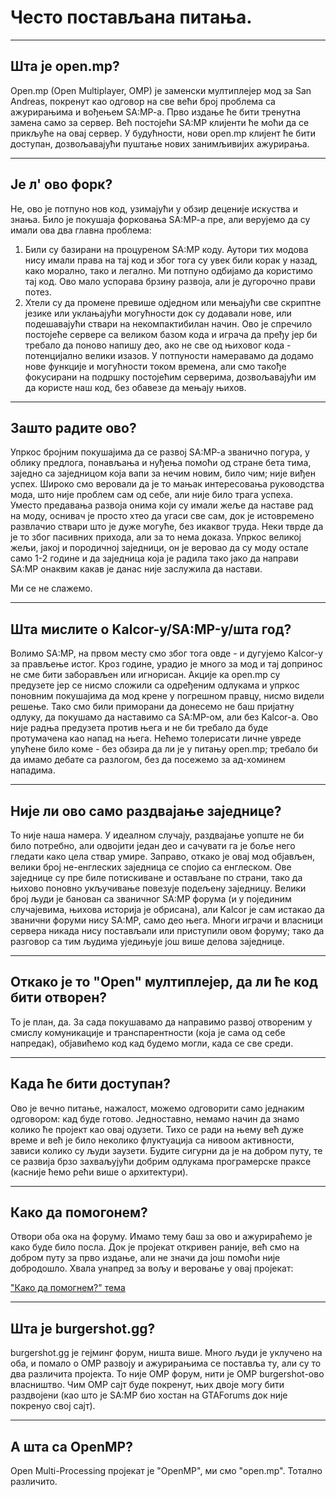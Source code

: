 # Често постављана питања.

<hr />

## Шта је open.mp?

Open.mp (Open Multiplayer, OMP) је заменски мултиплејер мод за San Andreas, покренут као одговор на све већи број проблема са ажурирањима и вођењем SA:MP-a. Прво издање ће бити тренутна замена само за сервер. Већ постојећи SA:MP клијенти ће моћи да се прикљуће на овај сервер. У будућности, нови open.mp клијент ће бити доступан, дозвољавајући пуштање нових занимљивијих ажурирања.

<hr />

## Је л' ово форк?

Не, ово је потпуно нов код, узимајући у обзир деценије искуства и знања. Било је покушаја форковања SA:MP-a пре, али верујемо да су имали ова два главна проблема:

1. Били су базирани на процуреном SA:MP коду. Аутори тих модова нису имали права на тај код и због тога су увек били корак у назад, како морално, тако и легално. Ми потпуно одбијамо да користимо тај код. Ово мало успорава брзину развоја, али је дугорочно прави потез.
2. Хтели су да промене превише одједном или мењајући све скриптне језике или уклањајући могућности док су додавали нове, или подешавајући ствари на некомпактибилан начин. Ово је спречило постојеће сервере са великом базом кода и играча да пређу јер би требало да поново напишу део, ако не све од њиховог кода - потенцијално велики изазов. У потпуности намеравамо да додамо нове функције и могућности током времена, али смо такође фокусирани на подршку постојећим серверима, дозвољавајући им да користе наш код, без обавезе да мењају њихов.

<hr />

## Зашто радите ово?

Упркос бројним покушајима да се развој SA:MP-a званично погура, у облику предлога, понављања и нуђења помоћи од стране бета тима, заједно са заједницом која вапи за нечим новим, било чим; није виђен успех. Широко смо веровали да је то мањак интересовања руководства мода, што није проблем сам од себе, али није било трага успеха. Уместо предавања развоја онима који су имали жеље да наставе рад на моду, оснивач је просто хтео да угаси све сам, док је истовремено развлачио ствари што је дуже могуће, без икаквог труда. Неки тврде да је то због пасивних прихода, али за то нема доказа. Упркос великој жељи, јакој и породичној заједници, он је веровао да су моду остале само 1-2 године и да заједница која је радила тако јако да направи SA:MP онаквим какав је данас није заслужила да настави.

Ми се не слажемо.

<hr />

## Шта мислите о Kalcor-у/SA:MP-у/шта год?

Волимо SA:MP, на првом месту смо због тога овде - и дугујемо Kalcor-у за прављење истог. Кроз године, урадио је много за мод и тај допринос не сме бити заборављен или игнорисан. Акције ка open.mp су предузете јер се нисмо сложили са одређеним одлукама и упркос поновним покушајима да мод крене у погрешном правцу, нисмо видели решење. Тако смо били приморани да донесемо не баш пријатну одлуку, да покушамо да наставимо са SA:MP-ом, али без Kalcor-а. Ово није радња предузета против њега и не би требало да буде протумачена као напад на њега. Нећемо толерисати личне увреде упућене било коме - без обзира да ли је у питању open.mp; требало би да имамо дебате са разлогом, без да посежемо за ад-хоминем нападима.

<hr />

## Није ли ово само раздвајање заједнице?

То није наша намера. У идеалном случају, раздвајање уопште не би било потребно, али одвојити један део и сачувати га је боље него гледати како цела ствар умире. Заправо, откако је овај мод објављен, велики број не-енглеских заједница се спојио са енглеском. Ове заједнице су пре биле потискиване и остављане по страни, тако да њихово поновно укључивање повезује подељену заједницу. Велики број људи је банован са званичног SA:MP форума (и у појединим случајевима, њихова историја је обрисана), али Kalcor је сам истакао да званични форуми нису SA:MP, само део њега. Многи играчи и власници сервера никада нису постављали или приступили овом форуму; тако да разговор са тим људима уједињује још више делова заједнице.

<hr />

## Откако је то "Open" мултиплејер, да ли ће код бити отворен?

То је план, да. За сада покушавамо да направимо развој отвореним у смислу комуникације и транспарентности (која је сама од себе напредак), објавићемо код кад будемо могли, када се све среди.

<hr />

## Када ће бити доступан?

Ово је вечно питање, нажалост, можемо одговорити само једнаким одговором: кад буде готово. Једноставно, немамо начин да знамо колико ће пројект као овај одузети. Тихо се ради на њему већ дуже време и већ је било неколико флуктуација са нивоом активности, зависи колико су људи заузети. Будите сигурни да је на добром путу, те се развија брзо захваљујући добрим одлукама програмерске праксе (касније ћемо рећи више о архитектури).

<hr />

## Како да помогонем?

Отвори оба ока на форуму. Имамо тему баш за ово и ажурираћемо је како буде било посла. Док је пројекат откривен раније, већ смо на добром путу за прво издање, али не значи да још помоћи није добродошло. Хвала унапред за вољу и веровање у овај пројекат:

["Како да помогнем?" тема](https://forum.open.mp/showthread.php?tid=99)

<hr />

## Шта је burgershot.gg?

burgershot.gg је гејминг форум, ништа више. Много људи је уклучено на оба, и помало о OMP развоју и ажурирањима се поставља ту, али су то два различита пројекта. То није OMP форум, нити је OMP burgershot-ово власништво. Чим OMP сајт буде покренут, њих двоје могу бити раздвојени (као што је SA:MP био хостан на GTAForums док није покренуо свој сајт).

<hr />

## А шта са OpenMP?

Open Multi-Processing пројекат је "OpenMP", ми смо "open.mp". Тотално различито.
